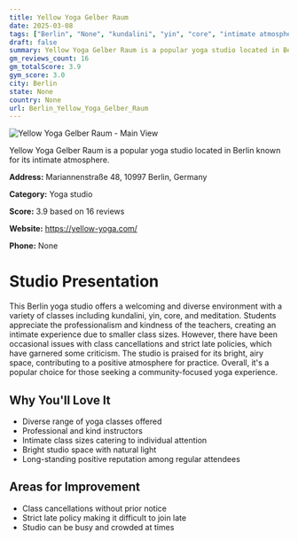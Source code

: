 ```yaml
---
title: Yellow Yoga Gelber Raum
date: 2025-03-08
tags: ["Berlin", "None", "kundalini", "yin", "core", "intimate atmosphere", "bright space", "Berlin"]  
draft: false
summary: Yellow Yoga Gelber Raum is a popular yoga studio located in Berlin known for its intimate atmosphere.
gm_reviews_count: 16
gm_totalScore: 3.9
gym_score: 3.0
city: Berlin
state: None
country: None
url: Berlin_Yellow_Yoga_Gelber_Raum
---
```


<div className="aspect-[16/9] relative my-8">
  <img 
    src="https://streetviewpixels-pa.googleapis.com/v1/thumbnail?panoid=OrcOJV2PC-sfHbmqhvJEjQ&cb_client=search.gws-prod.gps&w=408&h=240&yaw=139.71768&pitch=0&thumbfov=100"
    alt="Yellow Yoga Gelber Raum - Main View"
    className="object-cover absolute inset-0 w-full h-full rounded-lg"
  />
</div>

Yellow Yoga Gelber Raum is a popular yoga studio located in Berlin known for its intimate atmosphere.

**Address:** Mariannenstraße 48, 10997 Berlin, Germany

**Category:** Yoga studio

**Score:** 3.9 based on 16 reviews

**Website:** https://yellow-yoga.com/

**Phone:** None

# Studio Presentation

This Berlin yoga studio offers a welcoming and diverse environment with a variety of classes including kundalini, yin, core, and meditation. Students appreciate the professionalism and kindness of the teachers, creating an intimate experience due to smaller class sizes. However, there have been occasional issues with class cancellations and strict late policies, which have garnered some criticism. The studio is praised for its bright, airy space, contributing to a positive atmosphere for practice. Overall, it's a popular choice for those seeking a community-focused yoga experience.



## Why You'll Love It

- Diverse range of yoga classes offered
- Professional and kind instructors
- Intimate class sizes catering to individual attention
- Bright studio space with natural light
- Long-standing positive reputation among regular attendees

## Areas for Improvement

- Class cancellations without prior notice
- Strict late policy making it difficult to join late
- Studio can be busy and crowded at times

<div className="grid grid-cols-1 xl:grid-cols-2 gap-4 my-8">

</div>